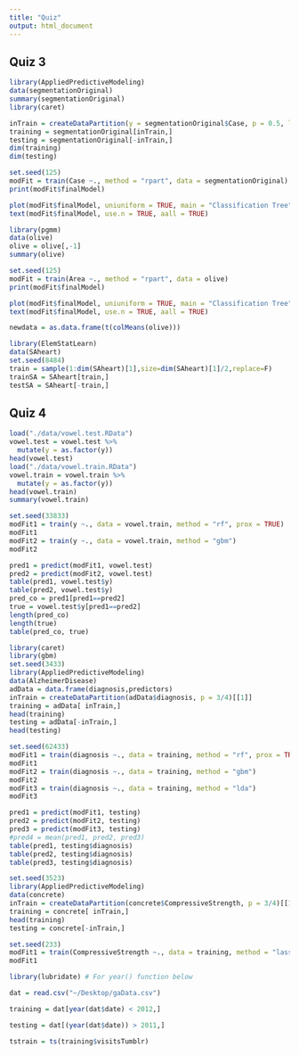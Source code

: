 ```yaml
---
title: "Quiz"
output: html_document
---
```


## Quiz 3

```r
library(AppliedPredictiveModeling)
data(segmentationOriginal)
summary(segmentationOriginal)
library(caret)
```

```r
inTrain = createDataPartition(y = segmentationOriginal$Case, p = 0.5, list = FALSE)
training = segmentationOriginal[inTrain,]
testing = segmentationOriginal[-inTrain,]
dim(training)
dim(testing)
```

```r
set.seed(125)
modFit = train(Case ~., method = "rpart", data = segmentationOriginal)
print(modFit$finalModel)
```

```r
plot(modFit$finalModel, uniuniform = TRUE, main = "Classification Tree")
text(modFit$finalModel, use.n = TRUE, aall = TRUE)
```

```r
library(pgmm)
data(olive)
olive = olive[,-1]
summary(olive)
```

```r
set.seed(125)
modFit = train(Area ~., method = "rpart", data = olive)
print(modFit$finalModel)
```

```r
plot(modFit$finalModel, uniuniform = TRUE, main = "Classification Tree")
text(modFit$finalModel, use.n = TRUE, aall = TRUE)
```

```r
newdata = as.data.frame(t(colMeans(olive)))
```

```r
library(ElemStatLearn)
data(SAheart)
set.seed(8484)
train = sample(1:dim(SAheart)[1],size=dim(SAheart)[1]/2,replace=F)
trainSA = SAheart[train,]
testSA = SAheart[-train,]
```

## Quiz 4

```r
load("./data/vowel.test.RData") 
vowel.test = vowel.test %>% 
  mutate(y = as.factor(y))
head(vowel.test) 
load("./data/vowel.train.RData") 
vowel.train = vowel.train %>% 
  mutate(y = as.factor(y))
head(vowel.train)
summary(vowel.train)
```

```r
set.seed(33833)
modFit1 = train(y ~., data = vowel.train, method = "rf", prox = TRUE)
modFit1
modFit2 = train(y ~., data = vowel.train, method = "gbm")
modFit2
```

```r
pred1 = predict(modFit1, vowel.test)
pred2 = predict(modFit2, vowel.test)
table(pred1, vowel.test$y)
table(pred2, vowel.test$y)
pred_co = pred1[pred1==pred2]
true = vowel.test$y[pred1==pred2]
length(pred_co)
length(true)
table(pred_co, true)
```

```r
library(caret)
library(gbm)
set.seed(3433)
library(AppliedPredictiveModeling)
data(AlzheimerDisease)
adData = data.frame(diagnosis,predictors)
inTrain = createDataPartition(adData$diagnosis, p = 3/4)[[1]]
training = adData[ inTrain,]
head(training)
testing = adData[-inTrain,]
head(testing)
```

```r
set.seed(62433)
modFit1 = train(diagnosis ~., data = training, method = "rf", prox = TRUE)
modFit1
modFit2 = train(diagnosis ~., data = training, method = "gbm")
modFit2
modFit3 = train(diagnosis ~., data = training, method = "lda")
modFit3
```

```r
pred1 = predict(modFit1, testing)
pred2 = predict(modFit2, testing)
pred3 = predict(modFit3, testing)
#pred4 = mean(pred1, pred2, pred3)
table(pred1, testing$diagnosis)
table(pred2, testing$diagnosis)
table(pred3, testing$diagnosis)
```

```r
set.seed(3523)
library(AppliedPredictiveModeling)
data(concrete)
inTrain = createDataPartition(concrete$CompressiveStrength, p = 3/4)[[1]]
training = concrete[ inTrain,]
head(training)
testing = concrete[-inTrain,]
```

```r
set.seed(233)
modFit1 = train(CompressiveStrength ~., data = training, method = "lasso", prox = TRUE)
modFit1
```

```r
library(lubridate) # For year() function below

dat = read.csv("~/Desktop/gaData.csv")

training = dat[year(dat$date) < 2012,]

testing = dat[(year(dat$date)) > 2011,]

tstrain = ts(training$visitsTumblr)
```

